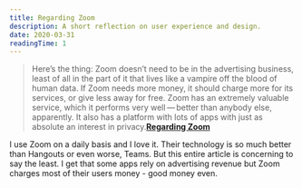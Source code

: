 ```yaml
---
title: Regarding Zoom
description: A short reflection on user experience and design.
date: 2020-03-31
readingTime: 1
---
```


>Here’s the thing: Zoom doesn’t need to be in the advertising business, least of all in the part of it that lives like a vampire off the blood of human data. If Zoom needs more money, it should charge more for its services, or give less away for free. Zoom has an extremely valuable service, which it performs very well — better than anybody else, apparently. It also has a platform with lots of apps with just as absolute an interest in privacy.**<a href="https://daringfireball.net/2020/03/regarding_zoom">Regarding Zoom</a>**

I use Zoom on a daily basis and I love it. Their technology is so much better than Hangouts or even worse, Teams. But this entire article is concerning to say the least. I get that some apps rely on advertising revenue but Zoom charges most of their users money - good money even.